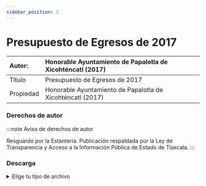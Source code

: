```yaml
---
sidebar_position: 2
---
```

# Presupuesto de Egresos de 2017

|Autor:| Honorable Ayuntamiento de Papalotla de Xicohténcatl (2017) |
|:--|:--|
|Título|Presupuesto de Egresos de 2017|
|Propiedad|Honorable Ayuntamiento de Papalotla de Xicohténcatl (2017)|

### Derechos de autor
    
:::note Aviso de derechos de autor

Resguardo por la Estantería. Publicación respaldada por la Ley de Transparencia y Acceso a la Información Pública de
Estado de Tlaxcala.
:::

### Descarga
<details>
  <summary>Elige tu tipo de archivo</summary>
    <div>
        <a href="https://raw.githubusercontent.com/ImpossibleBoxMX/EstanteriaDigitalDePapalotla/master/Documentos%20del%20Ayuntamiento/Presupuesto-Egresos-2017.pdf"> 📥 Presupuesto de Egresos de 2017 (PDF)</a>
        </div>      
</details>
